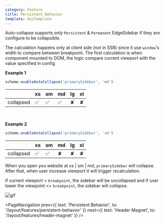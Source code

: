 ```yaml
---
category: Feature
title: Persistent Behavior
template: DocTemplate
---
```


Auto-collapse supports only `Persistent` & `Permanent` EdgeSidebar if they are configure to be collapsible.

The calculation happens only at client side (not in SSR) since it use `window`'s width to compare between breakpoint.
The first calculation is when component mounted to DOM, the logic compare current viewport with the value specified in config

**Example 1**

```js
scheme.enableAutoCollapse('primarySidebar', 'md')
```

|           | xs | sm | md | lg | xl |
|-----------|----|----|----|----|----|
| collapsed | ✅  | ✅  | ✅  | ✘  | ✘  |

<br />

**Example 2**

```js
scheme.enableAutoCollapse('primarySidebar', 'sm')
```

|           | xs | sm | md | lg | xl |
|-----------|----|----|----|----|----|
| collapsed | ✅  | ✅  | ✘  | ✘  | ✘  |

When you open you website at xs | sm | md, `primarySidebar` will collapse. After that, when user increase
viewport it will trigger recalculation. 

If current viewport > `breakpoint`, the sidebar will be uncollapsed and if
user lower the viewpoint <= `breakpoint`, the sidebar will collapse.

![gif](https://media.giphy.com/media/fwbY6vc6kbubwvyFIN/giphy.gif)

<PageNavigation
  prev={{ text: 'Persistent Behavior', to: '/layout/features/persistent-behavior' }}
  next={{ text: 'Header Magnet', to: '/layout/features/header-magnet' }}
/>